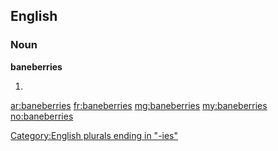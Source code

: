 ==English==

===Noun===
'''baneberries'''

# {{plural of|[[baneberry]]}}

[[Category:English plurals ending in "-ies"]]

[[ar:baneberries]]
[[fr:baneberries]]
[[mg:baneberries]]
[[my:baneberries]]
[[no:baneberries]]